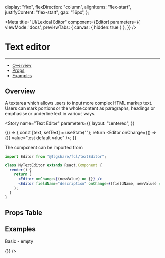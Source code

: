 


  display: "flex",
  flexDirection: "column",
  alignItems: "flex-start",
  justifyContent: "flex-start",
  gap: "16px",
};

<Meta
  title="UI/Lexical Editor" 
  component={Editor} 
  parameters={{
    viewMode: 'docs',
    previewTabs: { 
      canvas: { hidden: true } 
     },
  }}
/>

# Text editor
---
- [Overview](#overview)
- [Props](#props-table)
- [Examples](#examples)

## Overview

A textarea which allows users to input more complex HTML markup text. 
Users can mark portions or the whole content as paragraphs, headings or emphasise or underline text in various ways.

<Story 
  name="Text Editor" 
  parameters={{
    layout: "centered",
  }}
>
  {() => {
      const [text, setText] = useState("");
      return <Editor onChange={() => {}} value="test default value" />;
  }}
</Story>

The component can be imported from:

```jsx
import Editor from "@figshare/fcl/textEditor";

class MyTextEditor extends React.Component {
  render() {
    return (
      <Editor onChange={(newValue) => {}} />
      <Editor fieldName="description" onChange={(fieldName, newValue) => {}} />
    );
  }
}
```

## Props Table

<ArgsTable of={Editor} />

## Examples

<Canvas>
  <div style={canvasStyle}>
    <p>Basic - empty</p>
    <Editor
      className={styles.editorWrapper}
      placeholder="Type a text..."
      onChange={() => {}}
    />
  </div>
</Canvas>
